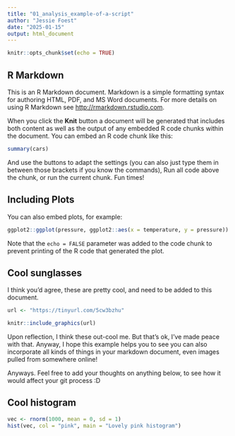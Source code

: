 ```yaml
---
title: "01_analysis_example-of-a-script"
author: "Jessie Foest"
date: "2025-01-15"
output: html_document
---
```


```r
knitr::opts_chunk$set(echo = TRUE)
```

## R Markdown

This is an R Markdown document. Markdown is a simple formatting syntax for authoring HTML, PDF, and MS Word documents. For more details on using R Markdown see <http://rmarkdown.rstudio.com>.

When you click the **Knit** button a document will be generated that includes both content as well as the output of any embedded R code chunks within the document. You can embed an R code chunk like this:

```r
summary(cars)
```
And use the buttons to adapt the settings (you can also just type them in between those brackets if you know the commands), Run all code above the chunk, or run the current chunk. Fun times!

## Including Plots

You can also embed plots, for example:

```r
ggplot2::ggplot(pressure, ggplot2::aes(x = temperature, y = pressure)) + ggplot2::geom_smooth(colour = "orange") + ggplot2::theme_classic()
```

Note that the `echo = FALSE` parameter was added to the code chunk to prevent printing of the R code that generated the plot.

## Cool sunglasses
I think you'd agree, these are pretty cool, and need to be added to this document.
```r
url <- "https://tinyurl.com/5cw3bzhu"

knitr::include_graphics(url)
```
Upon reflection, I think these out-cool me. But that's ok, I've made peace with that. Anyway, I hope this example helps you to see you can also incorporate all kinds of things in your markdown document, even images pulled from somewhere online!

Anyways. Feel free to add your thoughts on anything below, to see how it would affect your git process :D

## Cool histogram
```r
vec <- rnorm(1000, mean = 0, sd = 1)
hist(vec, col = "pink", main = "Lovely pink histogram")
```